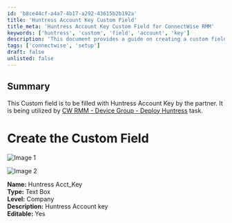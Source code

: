 ```yaml
---
id: 'b8ce44cf-a4a7-4b17-a292-43615b2b192a'
title: 'Huntress Account Key Custom Field'
title_meta: 'Huntress Account Key Custom Field for ConnectWise RMM'
keywords: ['huntress', 'custom', 'field', 'account', 'key']
description: 'This document provides a guide on creating a custom field for the Huntress Account Key within ConnectWise RMM, which partners will fill out for device group deployment tasks.'
tags: ['connectwise', 'setup']
draft: false
unlisted: false
---
```

## Summary

This Custom field is to be filled with Huntress Account Key by the partner. It is being utilized by [CW RMM - Device Group - Deploy Huntress](https://proval.itglue.com/DOC-5078775-15302736) task.

# Create the Custom Field

![Image 1](../../../static/img/Huntress-Acct_Key/image_1.png)

![Image 2](../../../static/img/Huntress-Acct_Key/image_2.png)

**Name:** Huntress Acct_Key  
**Type:** Text Box  
**Level:** Company  
**Description:** Huntress Account key  
**Editable:** Yes  











